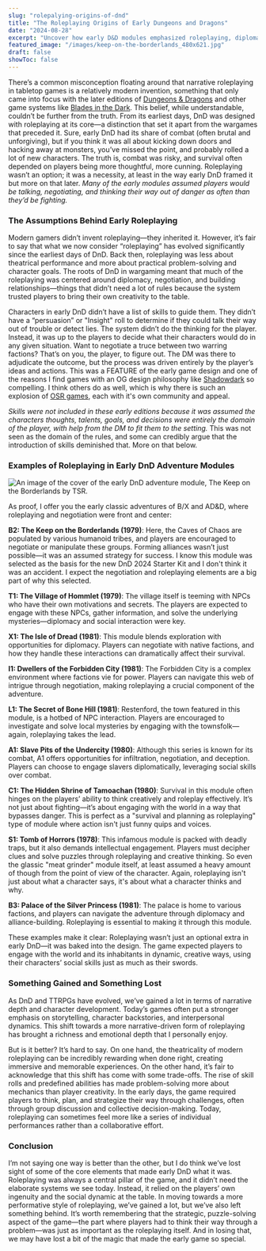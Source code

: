 ```yaml
---
slug: "rolepalying-origins-of-dnd"
title: "The Roleplaying Origins of Early Dungeons and Dragons"
date: "2024-08-28"
excerpt: "Uncover how early D&D modules emphasized roleplaying, diplomacy, and problem-solving, shaping the evolution of the game from its wargaming roots."
featured_image: "/images/keep-on-the-borderlands_480x621.jpg"
draft: false
showToc: false
---
```


There’s a common misconception floating around that narrative roleplaying in tabletop games is a relatively modern invention, something that only came into focus with the later editions of [Dungeons & Dragons](https://www.dndbeyond.com/) and other game systems like [Blades in the Dark](https://evilhat.com/product/blades-in-the-dark/). This belief, while understandable, couldn’t be further from the truth. From its earliest days, DnD was designed with roleplaying at its core—a distinction that set it apart from the wargames that preceded it. Sure, early DnD had its share of combat (often brutal and unforgiving), but if you think it was all about kicking down doors and hacking away at monsters, you’ve missed the point, and probably rolled a lot of new characters. The truth is, combat was risky, and survival often depended on players being more thoughtful, more cunning. Roleplaying wasn’t an option; it was a necessity, at least in the way early DnD framed it but more on that later. *Many of the early modules assumed players would be talking, negotiating, and thinking their way out of danger as often than they’d be fighting.*

### The Assumptions Behind Early Roleplaying

Modern gamers didn’t invent roleplaying—they inherited it. However, it’s fair to say that what we now consider “roleplaying” has evolved significantly since the earliest days of DnD. Back then, roleplaying was less about theatrical performance and more about practical problem-solving and character goals. The roots of DnD in wargaming meant that much of the roleplaying was centered around diplomacy, negotiation, and building relationships—things that didn’t need a lot of rules because the system trusted players to bring their own creativity to the table.

Characters in early DnD didn’t have a list of skills to guide them. They didn’t have a “persuasion” or "Insight" roll to determine if they could talk their way out of trouble or detect lies. The system didn’t do the thinking for the player. Instead, it was up to the players to decide what their characters would do in any given situation. Want to negotiate a truce between two warring factions? That’s on you, the player, to figure out. The DM was there to adjudicate the outcome, but the process was driven entirely by the player’s ideas and actions. This was a FEATURE of the early game design and one of the reasons I find games with an OG design philosophy like [Shadowdark](https://www.thearcanelibrary.com/pages/shadowdark) so compelling. I think others do as well, which is why there is such an explosion of [OSR games](https://www.drivethrurpg.com/en/browse?legFilter1=45582), each with it's own community and appeal.

*Skills were not included in these early editions because it was assumed the characters thoughts, talents, goals, and decisions were entirely the domain of the player, with help from the DM to fit them to the setting.*  This was not seen as the domain of the rules, and some can credibly argue that the introduction of skills deminished that.  More on that below.

### Examples of Roleplaying in Early DnD Adventure Modules

![An image of the cover of the early DnD adventure module, The Keep on the Borderlands by TSR.](/images/keep-on-the-borderlands_480x621.jpg)

As proof, I offer you the early classic adventures of B/X and AD&D, where roleplaying and negotiation were front and center:

**B2: The Keep on the Borderlands (1979)**: Here, the Caves of Chaos are populated by various humanoid tribes, and players are encouraged to negotiate or manipulate these groups. Forming alliances wasn’t just possible—it was an assumed strategy for success. I know this module was selected as the basis for the new DnD 2024 Starter Kit and I don't think it was an accident. I expect the negotiation and roleplaying elements are a big part of why this selected.

**T1: The Village of Hommlet (1979)**: The village itself is teeming with NPCs who have their own motivations and secrets. The players are expected to engage with these NPCs, gather information, and solve the underlying mysteries—diplomacy and social interaction were key.

**X1: The Isle of Dread (1981)**: This module blends exploration with opportunities for diplomacy. Players can negotiate with native factions, and how they handle these interactions can dramatically affect their survival.

**I1: Dwellers of the Forbidden City (1981)**: The Forbidden City is a complex environment where factions vie for power. Players can navigate this web of intrigue through negotiation, making roleplaying a crucial component of the adventure.

**L1: The Secret of Bone Hill (1981)**: Restenford, the town featured in this module, is a hotbed of NPC interaction. Players are encouraged to investigate and solve local mysteries by engaging with the townsfolk—again, roleplaying takes the lead.

**A1: Slave Pits of the Undercity (1980)**: Although this series is known for its combat, A1 offers opportunities for infiltration, negotiation, and deception. Players can choose to engage slavers diplomatically, leveraging social skills over combat.

**C1: The Hidden Shrine of Tamoachan (1980)**: Survival in this module often hinges on the players’ ability to think creatively and roleplay effectively. It’s not just about fighting—it’s about engaging with the world in a way that bypasses danger.  This is perfect as a "survival and planning as roleplaying" type of module where action isn't just funny quips and voices.

**S1: Tomb of Horrors (1978)**: This infamous module is packed with deadly traps, but it also demands intellectual engagement. Players must decipher clues and solve puzzles through roleplaying and creative thinking. So even the glassic "meat grinder" module itself, at least assumed a heavy amount of though from the point of view of the character.  Again, roleplaying isn't just about what a character says, it's about what a character thinks and why. 

**B3: Palace of the Silver Princess (1981)**: The palace is home to various factions, and players can navigate the adventure through diplomacy and alliance-building. Roleplaying is essential to making it through this module.

These examples make it clear: Roleplaying wasn’t just an optional extra in early DnD—it was baked into the design. The game expected players to engage with the world and its inhabitants in dynamic, creative ways, using their characters’ social skills just as much as their swords.

### Something Gained and Something Lost

As DnD and TTRPGs have evolved, we’ve gained a lot in terms of narrative depth and character development. Today’s games often put a stronger emphasis on storytelling, character backstories, and interpersonal dynamics. This shift towards a more narrative-driven form of roleplaying has brought a richness and emotional depth that I personally enjoy.

But is it better? It’s hard to say. On one hand, the theatricality of modern roleplaying can be incredibly rewarding when done right, creating immersive and memorable experiences. On the other hand, it’s fair to acknowledge that this shift has come with some trade-offs. The rise of skill rolls and predefined abilities has made problem-solving more about mechanics than player creativity. In the early days, the game required players to think, plan, and strategize their way through challenges, often through group discussion and collective decision-making. Today, roleplaying can sometimes feel more like a series of individual performances rather than a collaborative effort.

### Conclusion
I’m not saying one way is better than the other, but I do think we’ve lost sight of some of the core elements that made early DnD what it was. Roleplaying was always a central pillar of the game, and it didn’t need the elaborate systems we see today. Instead, it relied on the players’ own ingenuity and the social dynamic at the table. In moving towards a more performative style of roleplaying, we’ve gained a lot, but we’ve also left something behind. It’s worth remembering that the strategic, puzzle-solving aspect of the game—the part where players had to think their way through a problem—was just as important as the roleplaying itself. And in losing that, we may have lost a bit of the magic that made the early game so special.
